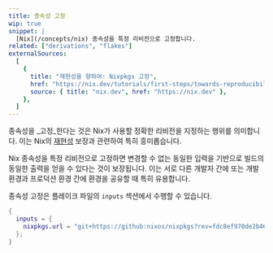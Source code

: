 ```yaml
---
title: 종속성 고정
wip: true
snippet: |
  [Nix](/concepts/nix) 종속성을 특정 리비전으로 고정합니다.
related: ["derivations", "flakes"]
externalSources:
  [
    {
      title: "재현성을 향하여: Nixpkgs 고정",
      href: "https://nix.dev/tutorials/first-steps/towards-reproducibility-pinning-nixpkgs",
      source: { title: "nix.dev", href: "https://nix.dev" },
    },
  ]
---
```


종속성을 _고정_한다는 것은 Nix가 사용할 정확한 리비전을 지정하는 행위를 의미합니다.
이는 Nix의 [재현성](/concepts/reproducibility) 보장과 관련하여 특히 흥미롭습니다.

Nix 종속성을 특정 리비전으로 고정하면 변경할 수 없는 동일한 입력을 기반으로 빌드의 동일한 출력을 얻을 수 있다는 것이 보장됩니다.
이는 서로 다른 개발자 간에 또는 개발 환경과 프로덕션 환경 간에 환경을 공유할 때 특히 유용합니다.

종속성 고정은 플레이크 파일의 `inputs` 섹션에서 수행할 수 있습니다.

```nix title="flake.nix"
{
  inputs = {
    nixpkgs.url = "git+https://github:nixos/nixpkgs?rev=fdc8ef970de2b4634e1b3dca296e1ed918459a9e";
  };
}
```
